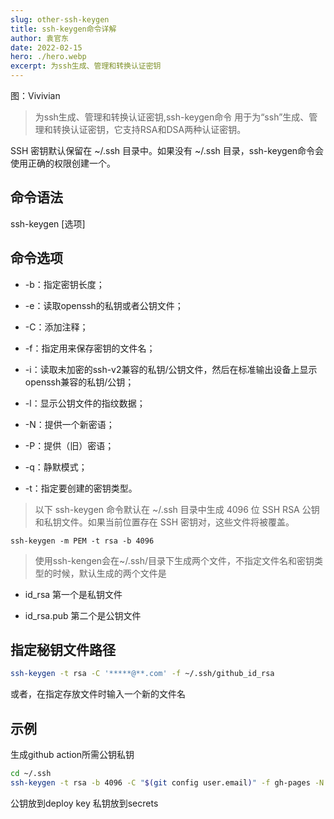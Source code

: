 ```yaml
---
slug: other-ssh-keygen
title: ssh-keygen命令详解
author: 袁官东
date: 2022-02-15
hero: ./hero.webp
excerpt: 为ssh生成、管理和转换认证密钥
---
```

<div className={'img-desc'}>图：Vivivian</div>


> 为ssh生成、管理和转换认证密钥,ssh-keygen命令 用于为“ssh”生成、管理和转换认证密钥，它支持RSA和DSA两种认证密钥。

SSH 密钥默认保留在 ~/.ssh 目录中。如果没有 ~/.ssh 目录，ssh-keygen命令会使用正确的权限创建一个。

## 命令语法
ssh-keygen [选项]

## 命令选项
* -b：指定密钥长度；

* -e：读取openssh的私钥或者公钥文件；

* -C：添加注释；

* -f：指定用来保存密钥的文件名；

* -i：读取未加密的ssh-v2兼容的私钥/公钥文件，然后在标准输出设备上显示openssh兼容的私钥/公钥；

* -l：显示公钥文件的指纹数据；

* -N：提供一个新密语；

* -P：提供（旧）密语；

* -q：静默模式；

* -t：指定要创建的密钥类型。

> 以下 ssh-keygen 命令默认在 ~/.ssh 目录中生成 4096 位 SSH RSA 公钥和私钥文件。如果当前位置存在 SSH 密钥对，这些文件将被覆盖。

```base
ssh-keygen -m PEM -t rsa -b 4096
```

> 使用ssh-kengen会在~/.ssh/目录下生成两个文件，不指定文件名和密钥类型的时候，默认生成的两个文件是

* id_rsa 第一个是私钥文件

* id_rsa.pub 第二个是公钥文件

## 指定秘钥文件路径

```bash
ssh-keygen -t rsa -C '*****@**.com' -f ~/.ssh/github_id_rsa
```
或者，在指定存放文件时输入一个新的文件名

## 示例
生成github action所需公钥私钥

```bash
cd ~/.ssh
ssh-keygen -t rsa -b 4096 -C "$(git config user.email)" -f gh-pages -N ""
```

公钥放到deploy key
私钥放到secrets